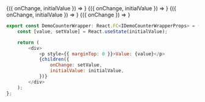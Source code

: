 
<Playground>
    <div style={flexStyle}>
        <DemoCounterWrapper initialValue={3}>
            {({ onChange, initialValue }) =>
                <Counter
                    initialValue={initialValue}
                    onChange={onChange}
                    min={3}
                    max={33}
                />
            }
        </DemoCounterWrapper>
        <DemoCounterWrapper initialValue={18}>
            {({ onChange, initialValue }) =>
                <Counter
                    initialValue={initialValue}
                    onChange={onChange}
                    min={3}
                    max={33}
                />
            }
        </DemoCounterWrapper>
        <DemoCounterWrapper initialValue={33}>
            {({ onChange, initialValue }) =>
                <Counter
                    initialValue={initialValue}
                    onChange={onChange}
                    min={3}
                    max={33}
                />
            }
        </DemoCounterWrapper>
        <DemoCounterWrapper>
            {({ onChange }) =>
                <Counter
                    onChange={onChange}
                    isDisabled
                />
            }
        </DemoCounterWrapper>
    </div>
</Playground>

```javascript
export const DemoCounterWrapper: React.FC<IDemoCounterWrapperProps> = ({ initialValue = 0, children }) => {
    const [value, setValue] = React.useState(initialValue);

    return (
        <div>
            <p style={{ marginTop: 0 }}>Value: {value}</p>
            {children({
                onChange: setValue,
                initialValue: initialValue,
            })}
        </div>
    );
};
```
